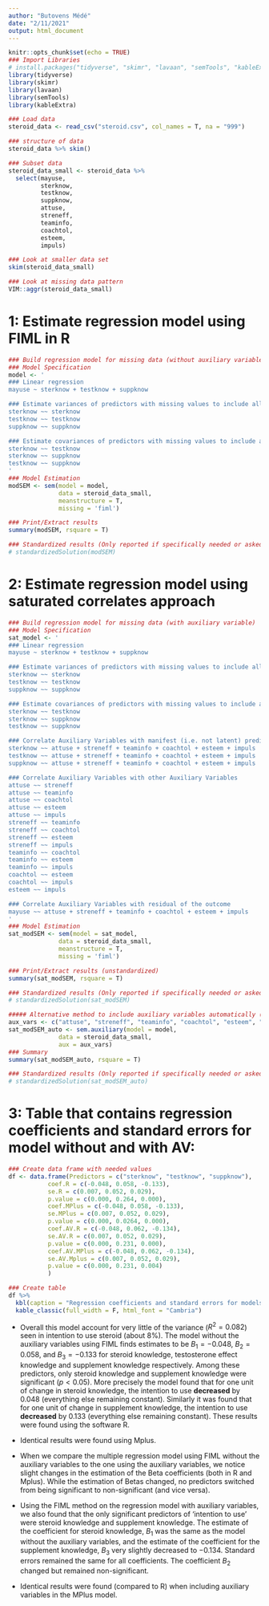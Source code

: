 ```yaml
---
author: "Butovens Médé"
date: "2/11/2021"
output: html_document
---
```


```r
knitr::opts_chunk$set(echo = TRUE)
### Import Libraries
# install.packages("tidyverse", "skimr", "lavaan", "semTools", "kableExtra")
library(tidyverse)
library(skimr)
library(lavaan)
library(semTools)
library(kableExtra)
```


```r
### Load data
steroid_data <- read_csv("steroid.csv", col_names = T, na = "999")

### structure of data
steroid_data %>% skim()

### Subset data
steroid_data_small <- steroid_data %>% 
  select(mayuse,
         sterknow,
         testknow,
         suppknow,
         attuse,
         streneff,
         teaminfo,
         coachtol,
         esteem,
         impuls)

### Look at smaller data set
skim(steroid_data_small)

### Look at missing data pattern
VIM::aggr(steroid_data_small)
```


# 1: Estimate regression model using FIML in R
```r
### Build regression model for missing data (without auxiliary variable)
### Model Specification
model <- '
### Linear regression
mayuse ~ sterknow + testknow + suppknow

### Estimate variances of predictors with missing values to include all cases in analysis, and avoid listwise deletions
sterknow ~~ sterknow
testknow ~~ testknow
suppknow ~~ suppknow

### Estimate covariances of predictors with missing values to include all cases in analysis, and avoid listwise deletion
sterknow ~~ testknow
sterknow ~~ suppknow
testknow ~~ suppknow
'
### Model Estimation
modSEM <- sem(model = model,
              data = steroid_data_small,
              meanstructure = T,
              missing = 'fiml')

### Print/Extract results
summary(modSEM, rsquare = T)

### Standardized results (Only reported if specifically needed or asked)
# standardizedSolution(modSEM)
```


# 2: Estimate regression model using saturated correlates approach
```r
### Build regression model for missing data (with auxiliary variable)
### Model Specification
sat_model <- '
### Linear regression
mayuse ~ sterknow + testknow + suppknow

### Estimate variances of predictors with missing values to include all cases in analysis, and avoid listwise deletions
sterknow ~~ sterknow
testknow ~~ testknow
suppknow ~~ suppknow

### Estimate covariances of predictors with missing values to include all cases in analysis, and avoid listwise deletion
sterknow ~~ testknow
sterknow ~~ suppknow
testknow ~~ suppknow

### Correlate Auxiliary Variables with manifest (i.e. not latent) predictor variables
sterknow ~~ attuse + streneff + teaminfo + coachtol + esteem + impuls
testknow ~~ attuse + streneff + teaminfo + coachtol + esteem + impuls 
suppknow ~~ attuse + streneff + teaminfo + coachtol + esteem + impuls

### Correlate Auxiliary Variables with other Auxiliary Variables
attuse ~~ streneff
attuse ~~ teaminfo
attuse ~~ coachtol
attuse ~~ esteem
attuse ~~ impuls
streneff ~~ teaminfo
streneff ~~ coachtol
streneff ~~ esteem
streneff ~~ impuls
teaminfo ~~ coachtol
teaminfo ~~ esteem
teaminfo ~~ impuls
coachtol ~~ esteem
coachtol ~~ impuls
esteem ~~ impuls

### Correlate Auxiliary Variables with residual of the outcome
mayuse ~~ attuse + streneff + teaminfo + coachtol + esteem + impuls
'
### Model Estimation
sat_modSEM <- sem(model = sat_model,
              data = steroid_data_small,
              meanstructure = T,
              missing = 'fiml')

### Print/Extract results (unstandardized)
summary(sat_modSEM, rsquare = T)

### Standardized results (Only reported if specifically needed or asked)
# standardizedSolution(sat_modSEM)

##### Alternative method to include auxiliary variables automatically (using the sem.auxiliary fct from semTools)
aux_vars <- c("attuse", "streneff", "teaminfo", "coachtol", "esteem", "impuls")
sat_modSEM_auto <- sem.auxiliary(model = model,
              data = steroid_data_small,
              aux = aux_vars)
### Summary
summary(sat_modSEM_auto, rsquare = T)

### Standardized results (Only reported if specifically needed or asked)
# standardizedSolution(sat_modSEM_auto)
```


# 3: Table that contains regression coefficients and standard errors for model without and with AV:
```r
### Create data frame with needed values 
df <- data.frame(Predictors = c("sterknow", "testknow", "suppknow"),
           coef.R = c(-0.048, 0.058, -0.133),
           se.R = c(0.007, 0.052, 0.029),
           p.value = c(0.000, 0.264, 0.000),
           coef.MPlus = c(-0.048, 0.058, -0.133),
           se.MPlus = c(0.007, 0.052, 0.029),
           p.value = c(0.000, 0.0264, 0.000),
           coef.AV.R = c(-0.048, 0.062, -0.134),
           se.AV.R = c(0.007, 0.052, 0.029),
           p.value = c(0.000, 0.231, 0.000),
           coef.AV.MPlus = c(-0.048, 0.062, -0.134),
           se.AV.Mplus = c(0.007, 0.052, 0.029),
           p.value = c(0.000, 0.231, 0.004)
           )

### Create table
df %>% 
  kbl(caption = "Regression coefficients and standard errors for models without and with AVs using R and Mplus") %>% 
  kable_classic(full_width = F, html_font = "Cambria")
```

* Overall this model account for very little of the variance ($R^2 = 0.082$) seen in intention to use steroid (about 8%). The model without the auxiliary variables using FIML finds estimates to be $B_1 = -0.048$, $B_2= 0.058$, and $B_3= -0.133$ for steroid knowledge, testosterone effect knowledge and supplement knowledge respectively. Among these predictors, only steroid knowledge and supplement knowledge were significant ($p < 0.05$). More precisely the model found that for one unit of change in steroid knowledge, the intention to use **decreased** by 0.048 (everything else remaining constant). Similarly it was found that for one unit of change in supplement knowledge, the intention to use **decreased** by 0.133 (everything else remaining constant). These results were found using the software R.

* Identical results were found using Mplus. 

* When we compare the multiple regression model using FIML without the auxiliary variables to the one using the auxiliary variables, we notice slight changes in the estimation of the Beta coefficients (both in R and Mplus). While the estimation of Betas changed, no predictors switched from being significant to non-significant (and vice versa).

* Using the FIML method on the regression model with auxiliary variables, we also found that the only significant predictors of 'intention to use' were steroid knowledge and supplement knowledge. The estimate of the coefficient for steroid knowledge, $B_1$ was the same as the model without the auxiliary variables, and the estimate of the coefficient for the supplement knowledge, $B_3$ very slightly decreased to $-0.134$. Standard errors remained the same for all coefficients. The coefficient $B_2$ changed but remained non-significant.

* Identical results were found (compared to R) when including auxiliary variables in the MPlus model. 
